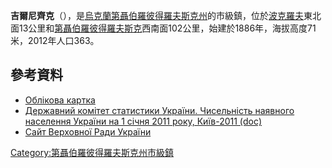 {{no footnotes|time=2015-08-14T09:14:26+00:00}}
{{Location map |Ukraine |lat_deg = 47| lat_min = 43| lat_sec = 00 |lon_deg = 34| lon_min = 09| lon_sec = 00 |caption=在烏克蘭的位置}}
'''吉爾尼齊克'''（{{lang-uk|Гірницьке}}），是[[烏克蘭|烏克蘭]][[第聶伯羅彼得羅夫斯克州|第聶伯羅彼得羅夫斯克州]]的市級鎮，位於[[波克羅夫_(烏克蘭)|波克羅夫]]東北面13公里和[[第聶伯羅彼得羅夫斯克|第聶伯羅彼得羅夫斯克]]西南面102公里，始建於1886年，海拔高度71米，2012年人口363。

==參考資料==
*[http://gska2.rada.gov.ua/pls/z7502/A005?rdat1=29.01.2010&rf7571=6921 Облікова картка]{{dead link|date=2017年12月 |bot=InternetArchiveBot |fix-attempted=yes }}
*[https://web.archive.org/web/20121010205321/http://stat6.stat.lviv.ua/PXWEB2007/ukr/publ/2011/chnas.zip Державний комітет статистики України. Чисельність наявного населення України на 1 січня 2011 року, Київ-2011 (doc)]
* [https://web.archive.org/web/20071223190549/http://portal.rada.gov.ua/ Сайт Верховної Ради України]

{{coord|47|43|N|34|9|E|scale:100000_region:UA|display=title}}

{{DEFAULTSORT:Гірницьке}}
[[Category:第聶伯羅彼得羅夫斯克州市級鎮|Category:第聶伯羅彼得羅夫斯克州市級鎮]]


{{Dnipropetrovsk-geo-stub}}